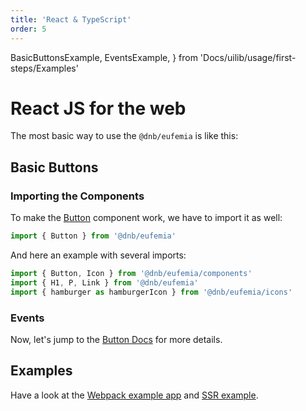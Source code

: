 ```yaml
---
title: 'React & TypeScript'
order: 5
---
```


  BasicButtonsExample,
  EventsExample,
} from 'Docs/uilib/usage/first-steps/Examples'

# React JS for the web

The most basic way to use the `@dnb/eufemia` is like this:

## Basic Buttons

<BasicButtonsExample />

### Importing the Components

To make the [Button](/uilib/components/button) component work, we have to import it as well:

```js
import { Button } from '@dnb/eufemia'
```

And here an example with several imports:

```js
import { Button, Icon } from '@dnb/eufemia/components'
import { H1, P, Link } from '@dnb/eufemia'
import { hamburger as hamburgerIcon } from '@dnb/eufemia/icons'
```

### Events

<EventsExample />

Now, let's jump to the [Button Docs](/uilib/components/button) for more details.

## Examples

Have a look at the [Webpack example app](https://github.com/dnbexperience/eufemia-examples/tree/main/packages/example-react) and [SSR example](https://github.com/dnbexperience/eufemia-examples/tree/main/packages/example-ssr).
